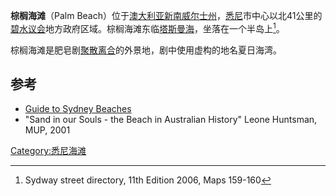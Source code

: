 {{Other uses
|subject=澳大利亚棕櫚海灘
|other=美國佛羅里達州棕櫚灘
|棕榈滩
}}

{{Infobox Australian place | type = suburb
| name     = 棕榈海滩
| city     = 悉尼
| state    = nsw
| image    = Palm Beach NSW.jpg
| est      = 1911
| pop      = 1,601 | pop_year = 2001 census
| pop_footnotes = <ref>{{Census 2001 AUS|id=SSC12856|name=Palm Beach (State Suburb)|accessdate=30 June 2007|quick=on}}</ref>
| area     = 2.6
| coordinates = {{coord|33|36|04|S|151|19|18|E|region:AU_type:city|display=inline,title}}
}}
'''棕榈海滩'''（Palm Beach）位于[[澳大利亚|澳大利亚]][[新南威尔士州|新南威尔士州]]，[[悉尼|悉尼]]市中心以北41公里的[[碧水议会|碧水议会]]地方政府区域。棕榈海滩东临[[塔斯曼海|塔斯曼海]]，坐落在一个半岛上<ref name="UBD">Sydway street directory, 11th Edition 2006, Maps 159-160</ref>。

棕榈海滩是肥皂剧[[聚散离合|聚散离合]]的外景地，剧中使用虚构的地名夏日海湾。
{{wide image|Palm Beach Panorama.JPG|800px|全景}}

==参考==
{{reflist}}
*[http://sydneybeaches.tripod.com/beaches.pdf Guide to Sydney Beaches] {{Wayback|url=http://sydneybeaches.tripod.com/beaches.pdf |date=20160304230239 }}
*"Sand in our Souls - the Beach in Australian History" Leone Huntsman, MUP, 2001
{{悉尼地标}}

[[Category:悉尼海滩|Category:悉尼海滩]]